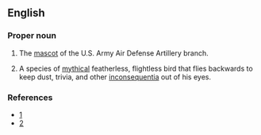 {{rfc}}
==English==

===Proper noun===
{{en-proper noun}}

# {{US|military}} The [[mascot]] of the U.S. Army Air Defense Artillery branch.  
# {{US|military}} A species of [[mythical]] featherless, flightless bird that flies backwards to keep dust, trivia, and other [[inconsequentia]] out of his eyes.

===References===
*[http://www.nikemissile.org/Theoozlefinch.htm]
*[http://ed-thelen.org/oozlefinch.html]